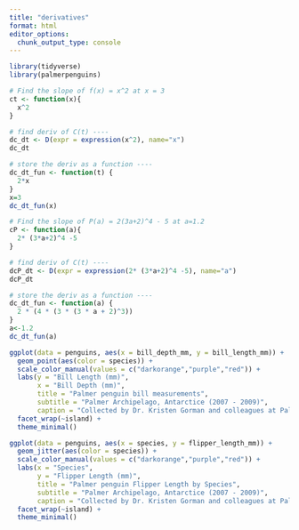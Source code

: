 ```yaml
---
title: "derivatives"
format: html
editor_options: 
  chunk_output_type: console
---
```


```r
library(tidyverse)
library(palmerpenguins)
```

```r
# Find the slope of f(x) = x^2 at x = 3
ct <- function(x){
  x^2
}

# find deriv of C(t) ----
dc_dt <- D(expr = expression(x^2), name="x")
dc_dt

# store the deriv as a function ----
dc_dt_fun <- function(t) {
  2*x
}
x=3
dc_dt_fun(x)
```

```r
# Find the slope of P(a) = 2(3a+2)^4 - 5 at a=1.2
cP <- function(a){
  2* (3*a+2)^4 -5
}

# find deriv of C(t) ----
dcP_dt <- D(expr = expression(2* (3*a+2)^4 -5), name="a")
dcP_dt

# store the deriv as a function ----
dc_dt_fun <- function(a) {
  2 * (4 * (3 * (3 * a + 2)^3))
}
a<-1.2
dc_dt_fun(a)
```

```r
ggplot(data = penguins, aes(x = bill_depth_mm, y = bill_length_mm)) +
  geom_point(aes(color = species)) +
  scale_color_manual(values = c("darkorange","purple","red")) +
  labs(y = "Bill Length (mm)",
       x = "Bill Depth (mm)",
       title = "Palmer penguin bill measurements",
       subtitle = "Palmer Archipelago, Antarctice (2007 - 2009)",
       caption = "Collected by Dr. Kristen Gorman and colleagues at Palmer Station LTER") +
  facet_wrap(~island) +
  theme_minimal()
```

```r
ggplot(data = penguins, aes(x = species, y = flipper_length_mm)) +
  geom_jitter(aes(color = species)) +
  scale_color_manual(values = c("darkorange","purple","red")) +
  labs(x = "Species",
       y = "Flipper Length (mm)",
       title = "Palmer penguin Flipper Length by Species",
       subtitle = "Palmer Archipelago, Antarctice (2007 - 2009)",
       caption = "Collected by Dr. Kristen Gorman and colleagues at Palmer Station LTER") +
  facet_wrap(~island) +
  theme_minimal()
```
